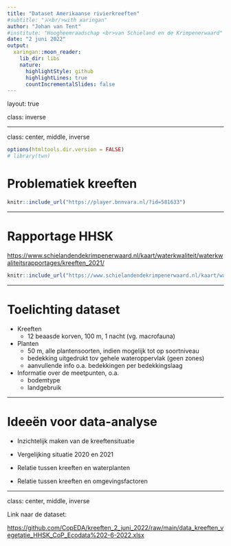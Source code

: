 ---
title: "Dataset Amerikaanse rivierkreeften"
#subtitle: "⚔<br/>with xaringan"
author: "Johan van Tent"
#institute: "Hoogheemraadschap <br>van Schieland en de Krimpenerwaard"
date: "2 juni 2022"
output:
  xaringan::moon_reader:
    lib_dir: libs
    nature:
      highlightStyle: github
      highlightLines: true
      countIncrementalSlides: false
---


layout: true

class: inverse

---

class: center, middle, inverse

```{r setup, include=FALSE}
options(htmltools.dir.version = FALSE)
# library(twn)
```

# Problematiek kreeften


```{r echo=FALSE}
knitr::include_url("https://player.bnnvara.nl/?id=581633")
```

---

# Rapportage HHSK

<https://www.schielandendekrimpenerwaard.nl/kaart/waterkwaliteit/waterkwaliteitsrapportages/kreeften_2021/>

```{r echo=FALSE}
knitr::include_url("https://www.schielandendekrimpenerwaard.nl/kaart/waterkwaliteit/waterkwaliteitsrapportages/kreeften_2021/")
```

---

# Toelichting dataset

- Kreeften
  - 12 beaasde korven, 100 m, 1 nacht (vg. macrofauna)
  
- Planten
  - 50 m, alle plantensoorten, indien mogelijk tot op soortniveau
  - bedekking uitgedrukt tov gehele wateroppervlak (geen zones)
  - aanvullende info o.a. bedekkingen per bedekkingslaag

- Informatie over de meetpunten, o.a.
  - bodemtype
  - landgebruik



---

# Ideeën voor data-analyse

- Inzichtelijk maken van de kreeftensituatie

- Vergelijking situatie 2020 en 2021

- Relatie tussen kreeften en waterplanten

- Relatie tussen kreeften en omgevingsfactoren

---


class: center, middle, inverse

Link naar de dataset:

<https://github.com/CopEDA/kreeften_2_juni_2022/raw/main/data_kreeften_vegetatie_HHSK_CoP_Ecodata%202-6-2022.xlsx>
